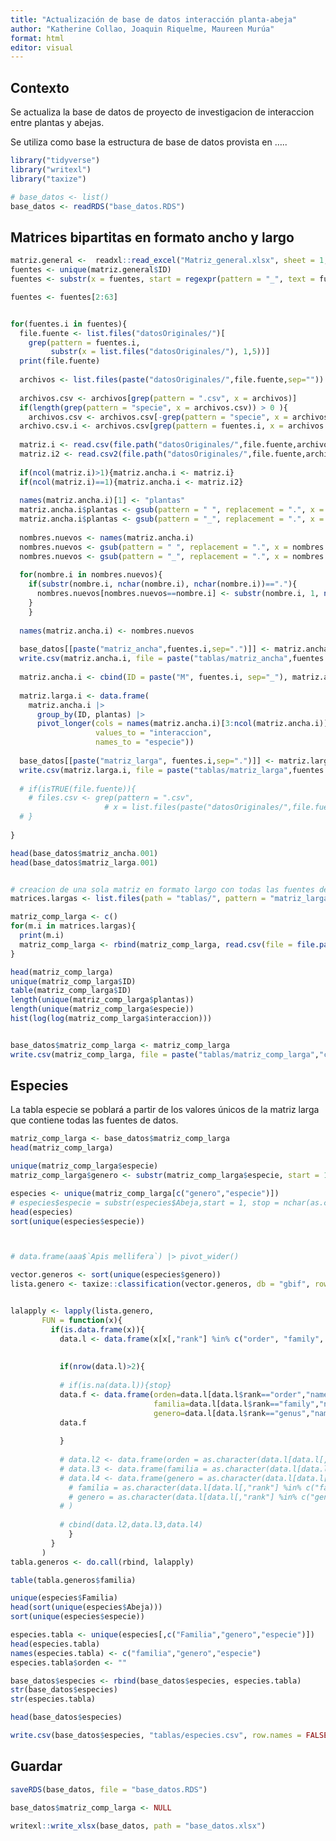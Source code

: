 ```yaml
---
title: "Actualización de base de datos interacción planta-abeja"
author: "Katherine Collao, Joaquin Riquelme, Maureen Murúa"
format: html
editor: visual
---
```


## Contexto

Se actualiza la base de datos de proyecto de investigacion de interaccion entre plantas y abejas.

Se utiliza como base la estructura de base de datos provista en .....

```r
library("tidyverse")
library("writexl")
library("taxize")

# base_datos <- list()
base_datos <- readRDS("base_datos.RDS")

```

## Matrices bipartitas en formato ancho y largo

```r

matriz.general <-  readxl::read_excel("Matriz_general.xlsx", sheet = 1, skip = 1)[,-1]
fuentes <- unique(matriz.general$ID)
fuentes <- substr(x = fuentes, start = regexpr(pattern = "_", text = fuentes)+1,  stop = nchar(fuentes))

fuentes <- fuentes[2:63]


for(fuentes.i in fuentes){
  file.fuente <- list.files("datosOriginales/")[
    grep(pattern = fuentes.i, 
         substr(x = list.files("datosOriginales/"), 1,5))]
  print(file.fuente)
  
  archivos <- list.files(paste("datosOriginales/",file.fuente,sep=""))
  
  archivos.csv <- archivos[grep(pattern = ".csv", x = archivos)]
  if(length(grep(pattern = "specie", x = archivos.csv)) > 0 ){
    archivos.csv <- archivos.csv[-grep(pattern = "specie", x = archivos.csv)]}
  archivo.csv.i <- archivos.csv[grep(pattern = fuentes.i, x = archivos.csv)]
  
  matriz.i <- read.csv(file.path("datosOriginales/",file.fuente,archivo.csv.i))
  matriz.i2 <- read.csv2(file.path("datosOriginales/",file.fuente,archivo.csv.i))
  
  if(ncol(matriz.i)>1){matriz.ancha.i <- matriz.i}
  if(ncol(matriz.i)==1){matriz.ancha.i <- matriz.i2}
  
  names(matriz.ancha.i)[1] <- "plantas"
  matriz.ancha.i$plantas <- gsub(pattern = " ", replacement = ".", x = matriz.ancha.i$plantas) 
  matriz.ancha.i$plantas <- gsub(pattern = "_", replacement = ".", x = matriz.ancha.i$plantas) 
  
  nombres.nuevos <- names(matriz.ancha.i)
  nombres.nuevos <- gsub(pattern = " ", replacement = ".", x = nombres.nuevos)
  nombres.nuevos <- gsub(pattern = "_", replacement = ".", x = nombres.nuevos)
  
  for(nombre.i in nombres.nuevos){
    if(substr(nombre.i, nchar(nombre.i), nchar(nombre.i))=="."){
      nombres.nuevos[nombres.nuevos==nombre.i] <- substr(nombre.i, 1, nchar(nombre.i)-1)
    }
    }
  
  names(matriz.ancha.i) <- nombres.nuevos
  
  base_datos[[paste("matriz_ancha",fuentes.i,sep=".")]] <- matriz.ancha.i
  write.csv(matriz.ancha.i, file = paste("tablas/matriz_ancha",fuentes.i,"csv",sep="."), row.names = FALSE)
  
  matriz.ancha.i <- cbind(ID = paste("M", fuentes.i, sep="_"), matriz.ancha.i)
  
  matriz.larga.i <- data.frame(
    matriz.ancha.i |> 
      group_by(ID, plantas) |> 
      pivot_longer(cols = names(matriz.ancha.i)[3:ncol(matriz.ancha.i)],
                   values_to = "interaccion",
                   names_to = "especie"))
  
  base_datos[[paste("matriz_larga", fuentes.i,sep=".")]] <- matriz.larga.i
  write.csv(matriz.larga.i, file = paste("tablas/matriz_larga",fuentes.i,"csv",sep="."), row.names = FALSE)
  
  # if(isTRUE(file.fuente)){
    # files.csv <- grep(pattern = ".csv",
                     # x = list.files(paste("datosOriginales/",file.fuente,sep="")))
  # }
  
}

head(base_datos$matriz_ancha.001)
head(base_datos$matriz_larga.001)


# creacion de una sola matriz en formato largo con todas las fuentes de datos
matrices.largas <- list.files(path = "tablas/", pattern = "matriz_larga")

matriz_comp_larga <- c()
for(m.i in matrices.largas){
  print(m.i)
  matriz_comp_larga <- rbind(matriz_comp_larga, read.csv(file = file.path("tablas",m.i)))
}

head(matriz_comp_larga)
unique(matriz_comp_larga$ID)
table(matriz_comp_larga$ID)
length(unique(matriz_comp_larga$plantas))
length(unique(matriz_comp_larga$especie))
hist(log(log(matriz_comp_larga$interaccion)))


base_datos$matriz_comp_larga <- matriz_comp_larga
write.csv(matriz_comp_larga, file = paste("tablas/matriz_comp_larga","csv",sep="."), row.names = FALSE)

```



## Especies

La tabla especie se poblará a partir de los valores únicos de la matriz larga que contiene todas las fuentes de datos.

```r
matriz_comp_larga <- base_datos$matriz_comp_larga
head(matriz_comp_larga)

unique(matriz_comp_larga$especie)
matriz_comp_larga$genero <- substr(matriz_comp_larga$especie, start = 1, stop = regexpr(pattern = ".", text = matriz_comp_larga$especie, fixed = TRUE)-1)

especies <- unique(matriz_comp_larga[c("genero","especie")])
# especies$especie = substr(especies$Abeja,start = 1, stop = nchar(as.character(especies$Abeja))-5)
head(especies)
sort(unique(especies$especie))



# data.frame(aaa$`Apis mellifera`) |> pivot_wider()

vector.generos <- sort(unique(especies$genero))
lista.genero <- taxize::classification(vector.generos, db = "gbif", rows = 1)


lalapply <- lapply(lista.genero,
       FUN = function(x){
         if(is.data.frame(x)){
           data.l <- data.frame(x[x[,"rank"] %in% c("order", "family", "genus"),c("name","rank")])
           
           
           if(nrow(data.l)>2){
             
           # if(is.na(data.l)){stop}
           data.f <- data.frame(orden=data.l[data.l$rank=="order","name"],
                                familia=data.l[data.l$rank=="family","name"],
                                genero=data.l[data.l$rank=="genus","name"])
           data.f
           
           }
           
           # data.l2 <- data.frame(orden = as.character(data.l[data.l[,"rank"] %in% c("order"), "name"]))#,
           # data.l3 <- data.frame(familia = as.character(data.l[data.l[,"rank"] %in% c("family"), "name"]))#,
           # data.l4 <- data.frame(genero = as.character(data.l[data.l[,"rank"] %in% c("genus"), "name"]))#,
             # familia = as.character(data.l[data.l[,"rank"] %in% c("family"), "name"]),
             # genero = as.character(data.l[data.l[,"rank"] %in% c("genus"), "name"])
           # )
           
           # cbind(data.l2,data.l3,data.l4)
             }
         }
       )
tabla.generos <- do.call(rbind, lalapply)

table(tabla.generos$familia)

unique(especies$Familia)
head(sort(unique(especies$Abeja)))
sort(unique(especies$especie))

especies.tabla <- unique(especies[,c("Familia","genero","especie")])
head(especies.tabla)
names(especies.tabla) <- c("familia","genero","especie")
especies.tabla$orden <- ""

base_datos$especies <- rbind(base_datos$especies, especies.tabla)
str(base_datos$especies)
str(especies.tabla)

head(base_datos$especies)

write.csv(base_datos$especies, "tablas/especies.csv", row.names = FALSE)

```

## Guardar

```r

saveRDS(base_datos, file = "base_datos.RDS")

base_datos$matriz_comp_larga <- NULL

writexl::write_xlsx(base_datos, path = "base_datos.xlsx")

```

